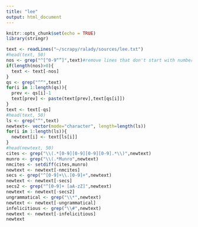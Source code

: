 ```yaml
---
title: "lee"
output: html_document
---
```


```r
knitr::opts_chunk$set(echo = TRUE)
library(stringr)
```

```r
text <- readLines("~/scrapy/ralady/sources/lee.txt")
#head(text, 50)
nos <- grep("^[^0-9“”]",text)#remove lines that don't start with numbers
if(length(nos)>0){
  text <- text[-nos]
}
qs <- grep("^“",text)
for(i in 1:length(qs)){
  prev <- qs[i]-1
  text[prev] <- paste(text[prev],text[qs[i]])
}
text <- text[-qs]
#head(text, 50)
ls <- grep("“",text)
newtext<- vector(mode="character", length=length(ls))
for(i in 1:length(ls)){
  newtext[i] <- text[ls[i]]
}
#head(newtext, 50)
cites <- grep("\\(.*[0-9][0-9][0-9][0-9].*\\)",newtext)
munro <- grep("\\(.*Munro",newtext)
nmcites <- setdiff(cites,munro)
newtext <- newtext[-nmcites]
secs <- grep("^[0-9]+\\.[0-9]+",newtext)
newtext <- newtext[-secs]
secs2 <- grep("^[0-9]+ [aA-zZ]",newtext)
newtext <- newtext[-secs2]
ungrammatical <- grep("\\*",newtext)
newtext <- newtext[-ungrammatical]
infelicitious <- grep("\\#",newtext)
newtext <- newtext[-infelicitious]
newtext
```